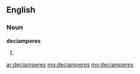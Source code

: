 ==English==

===Noun===
'''deciamperes'''

# {{plural of|[[deciampere]]}}

[[ar:deciamperes]]
[[mg:deciamperes]]
[[my:deciamperes]]